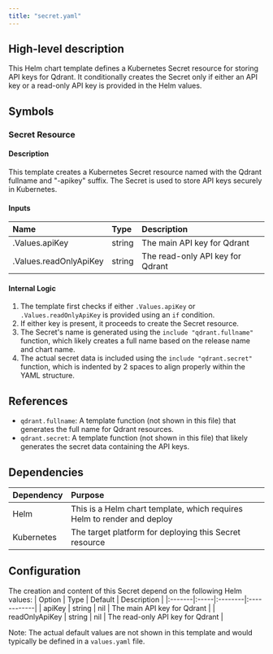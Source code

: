 ```yaml
---
title: "secret.yaml"
---
```


## High-level description
This Helm chart template defines a Kubernetes Secret resource for storing API keys for Qdrant. It conditionally creates the Secret only if either an API key or a read-only API key is provided in the Helm values.

## Symbols

### Secret Resource
#### Description
This template creates a Kubernetes Secret resource named with the Qdrant fullname and "-apikey" suffix. The Secret is used to store API keys securely in Kubernetes.

#### Inputs
| Name | Type | Description |
|:-----|:-----|:------------|
| .Values.apiKey | string | The main API key for Qdrant |
| .Values.readOnlyApiKey | string | The read-only API key for Qdrant |

#### Internal Logic
1. The template first checks if either `.Values.apiKey` or `.Values.readOnlyApiKey` is provided using an `if` condition.
2. If either key is present, it proceeds to create the Secret resource.
3. The Secret's name is generated using the `include "qdrant.fullname"` function, which likely creates a full name based on the release name and chart name.
4. The actual secret data is included using the `include "qdrant.secret"` function, which is indented by 2 spaces to align properly within the YAML structure.

## References
- `qdrant.fullname`: A template function (not shown in this file) that generates the full name for Qdrant resources.
- `qdrant.secret`: A template function (not shown in this file) that likely generates the secret data containing the API keys.

## Dependencies
| Dependency | Purpose |
|:-----------|:--------|
| Helm | This is a Helm chart template, which requires Helm to render and deploy |
| Kubernetes | The target platform for deploying this Secret resource |

## Configuration
The creation and content of this Secret depend on the following Helm values:
| Option | Type | Default | Description |
|:-------|:-----|:--------|:------------|
| apiKey | string | nil | The main API key for Qdrant |
| readOnlyApiKey | string | nil | The read-only API key for Qdrant |

Note: The actual default values are not shown in this template and would typically be defined in a `values.yaml` file.